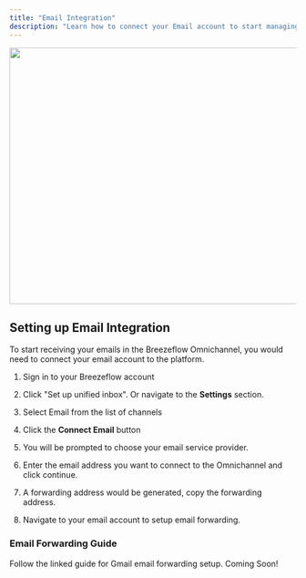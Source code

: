 ```yaml
---
title: "Email Integration"
description: "Learn how to connect your Email account to start managing communication with customers seamlessly."
---
```


<img
  height="450"
  width="859"
  src="https://lh7-rt.googleusercontent.com/slidesz/AGV_vUcDd-9eoU8dSAtay4Mix8aFjYeOMOKH11YCgTAS65De7d8yQwBrEA-YTe8O7UsgcMFGPzteVzMkg49WPJuP8nuaN7rbLdJQvVXpQHf4HDCQCRV-45bs8HOAML5bLpS6I95_q5pj6vBH1i85Loa_AE85aXdJSJPq=s2048?key=9bncVITjo1eolo66RV6xZA"
/>

## Setting up Email Integration

To start receiving your emails in the Breezeflow Omnichannel, you would need to connect your email account to the platform.

1. Sign in to your Breezeflow account

2. Click "Set up unified inbox". Or navigate to the **Settings** section.

3. Select Email from the list of channels

4. &#x20;Click the **Connect Email** button

5. You will be prompted to choose your email service provider.

6. Enter the email address you want to connect to the Omnichannel and click continue.

7. A forwarding address would be generated, copy the forwarding address.

8. Navigate to your email account to setup email forwarding.

### Email Forwarding Guide

<CardGroup cols={1}>
  <Card title="Connect Gmail" icon="link" href="https://support.google.com/mail/answer/10957?hl=en#:~:text=Turn%20on%20automatic%20forwarding&text=Sign%20in%20to%20the%20account%20where%20you%20want%20to%20forward%20messages%20from.&text=See%20all%20settings.,click%20Add%20a%20forwarding%20address">
    Follow the linked guide for Gmail email forwarding setup.
  </Card>

  <Card title="Connect Outlook" icon="link">
    Coming Soon!
  </Card>
</CardGroup>
